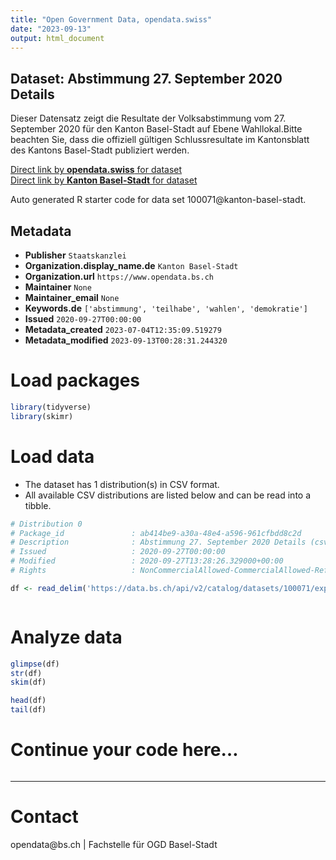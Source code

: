 ```yaml
---
title: "Open Government Data, opendata.swiss"
date: "2023-09-13"
output: html_document
---
```


## Dataset: Abstimmung 27. September 2020 Details

Dieser Datensatz zeigt die Resultate der Volksabstimmung vom 27. September 2020 für den Kanton Basel-Stadt auf Ebene Wahllokal.Bitte beachten Sie, dass die offiziell gültigen Schlussresultate im Kantonsblatt des Kantons Basel-Stadt publiziert werden. 

[Direct link by **opendata.swiss** for dataset](https://opendata.swiss/de/dataset/abstimmung-27-september-2020-details)<br>
[Direct link by **Kanton Basel-Stadt** for dataset](https://data.bs.ch/explore/dataset/100071/)

Auto generated R starter code for data set 100071@kanton-basel-stadt.

## Metadata

- **Publisher** `Staatskanzlei`
- **Organization.display_name.de** `Kanton Basel-Stadt`
- **Organization.url** `https://www.opendata.bs.ch`
- **Maintainer** `None`
- **Maintainer_email** `None`
- **Keywords.de** `['abstimmung', 'teilhabe', 'wahlen', 'demokratie']`
- **Issued** `2020-09-27T00:00:00`
- **Metadata_created** `2023-07-04T12:35:09.519279`
- **Metadata_modified** `2023-09-13T00:28:31.244320`


# Load packages

```r

library(tidyverse)
library(skimr)

```

# Load data

-   The dataset has 1 distribution(s) in CSV format.
-   All available CSV distributions are listed below and can be read into a tibble.

```r

# Distribution 0
# Package_id               : ab414be9-a30a-48e4-a596-961cfbdd8c2d
# Description              : Abstimmung 27. September 2020 Details (csv)
# Issued                   : 2020-09-27T00:00:00
# Modified                 : 2020-09-27T13:28:26.329000+00:00
# Rights                   : NonCommercialAllowed-CommercialAllowed-ReferenceRequired

df <- read_delim('https://data.bs.ch/api/v2/catalog/datasets/100071/exports/csv')



```

# Analyze data

```r

glimpse(df)
str(df)
skim(df)

head(df)
tail(df)

```

# Continue your code here...

```r

```

------------------------------------------------------------------------

# Contact

opendata@bs.ch | Fachstelle für OGD Basel-Stadt

